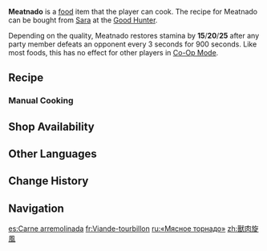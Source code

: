 {{Food Infobox
|id               = 108693
|name             = Meatnado
|description      = A rather popular meat dish
|desc_suspicious  = At first, things were going well enough, but at the final, crucial moment, the rolled meat suddenly fell apart, causing the meat and side dishes to look like the aftermath of a wild storm...
|desc_basic       = Bacon and other garnishes are placed over thin slices of meat, which are then rolled up and pan-fried until browned, then simmered in a broth. When the finished dish is cut open, the meat slices stay tightly wrapped around the filling, just like a tornado.
|desc_delicious   = The rich meat fragrance sweeps through you, body and soul, satisfying what your imagination envisions for bountiful meat. No wonder, then, that this dish often finds itself a place at any joyous gathering.
|type             = Adventurer's Dishes
|quality          = 3
|effectType       = Adventure Restore
|effect           = Restore (var1) Stamina after any party member defeats an opponent. This effect can be triggered once every 3s. Lasts 900s.
|eff_suspicious1  = 15
|eff_basic1       = 20
|eff_delicious1   = 25
|variant          = 
|region           = Mondstadt
|recipe           = [[Good Hunter]]
}}
'''Meatnado''' is a [[food]] item that the player can cook. The recipe for Meatnado can be bought from [[Sara]] at the [[Good Hunter]].

Depending on the quality, Meatnado restores stamina by '''15'''/'''20'''/'''25''' after any party member defeats an opponent every 3 seconds for 900 seconds. Like most foods, this has no effect for other players in [[Co-Op Mode]].

==Recipe==
{{Recipe
|type = Cooking
|Raw Meat = 2
|Bacon = 2
|Potato = 1
|Onion = 1
|sort = Raw Meat;Bacon;Potato;Onion
}}

===Manual Cooking===
{{Manual Cooking}}

==Shop Availability==
{{Shop Availability}}

==Other Languages==
{{Other Languages
|en       = Meatnado
|zhs      = 兽肉旋风
|zhs_rm   = Shòuròu Xuànfēng
|zht      = 獸肉旋風
|zht_rm   = Shòuròu Xuànfēng
|zh_tl    = Meat Cyclone
|ja       = 獣肉ハリケーン
|ja_rm    = Juuniku Harikeen
|ja_tl    = Meat Hurricane
|ko       = 회오리 짐승고기
|ko_rm    = 
|ko_tl    = 
|es       = Carne arremolinada
|es_tl    = Swirled Meat
|fr       = Viande-tourbillon
|fr_tl    = Whirlwind-Meat
|ru       = «Мясное торнадо»
|ru_tl    = "Meat Tornado"
|th       = Meatnado
|vi       = Thịt Lốc Xoáy
|vi_tl    = 
|de       = Fleischonado
|de_tl    = Meatnado
|id       = Meatnado
|pt       = Tornado de Carne
|pt_tl    = 
|tr       = Et Kasırgası
|tr_tl    = 
|it       = Tornado carnoso
|it_tl    = 
}}

==Change History==
{{Change History|5.0}}

==Navigation==
{{Food Navbox}}

[[es:Carne arremolinada]]
[[fr:Viande-tourbillon]]
[[ru:«Мясное торнадо»]]
[[zh:獸肉旋風]]